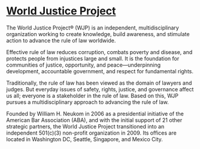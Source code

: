 # [World Justice Project](https://worldjusticeproject.org/)



The World Justice Project® (WJP) is an independent, multidisciplinary organization working to create knowledge, build awareness, and stimulate action to advance the rule of law worldwide.

Effective rule of law reduces corruption, combats poverty and disease, and protects people from injustices large and small. It is the foundation for communities of justice, opportunity, and peace—underpinning development, accountable government, and respect for fundamental rights.

Traditionally, the rule of law has been viewed as the domain of lawyers and judges. But everyday issues of safety, rights, justice, and governance affect us all; everyone is a stakeholder in the rule of law. Based on this, WJP pursues a multidisciplinary approach to advancing the rule of law. 

Founded by William H. Neukom in 2006 as a presidential initiative of the American Bar Association (ABA), and with the initial support of 21 other strategic partners, the World Justice Project transitioned into an independent 501(c)(3) non-profit organization in 2009. Its offices are located in Washington DC, Seattle, Singapore, and Mexico City.
